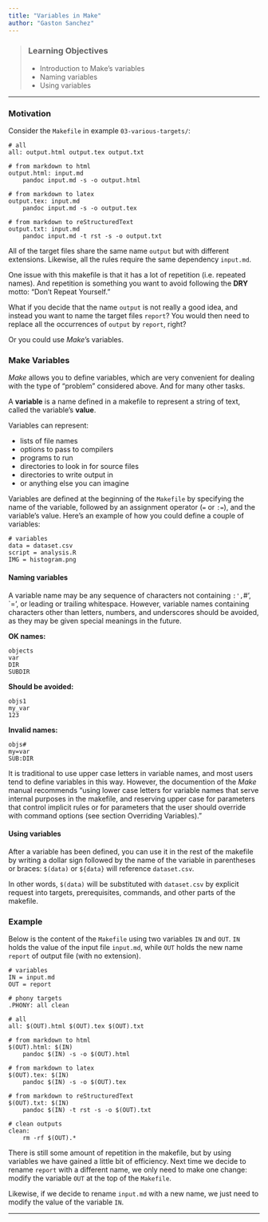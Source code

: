 ```yaml
---
title: "Variables in Make"
author: "Gaston Sanchez"
---
```


> ### Learning Objectives
>
> * Introduction to Make's variables
> * Naming variables
> * Using variables

-----


### Motivation

Consider the `Makefile` in example `03-various-targets/`:
```make
# all
all: output.html output.tex output.txt

# from markdown to html
output.html: input.md
	pandoc input.md -s -o output.html

# from markdown to latex
output.tex: input.md
	pandoc input.md -s -o output.tex

# from markdown to reStructuredText
output.txt: input.md
	pandoc input.md -t rst -s -o output.txt
```

All of the target files share the same name `output` but with different 
extensions. Likewise, all the rules require the same dependency `input.md`.  

One issue with this makefile is that it has a lot of repetition (i.e. repeated
names). And repetition is something you want to avoid following the __DRY__
motto: "Don't Repeat Yourself."

What if you decide that the name `output` is not really a good idea, and
instead you want to name the target files `report`? You would then need to 
replace all the occurrences of `output` by `report`, right?

Or you could use _Make_'s variables.


### Make Variables

_Make_ allows you to define variables, which are very convenient for 
dealing with the type of "problem" considered above. And for many other tasks.

A __variable__ is a name defined in a makefile to represent a string of text, 
called the variable's __value__. 

Variables can represent: 

- lists of file names
- options to pass to compilers
- programs to run
- directories to look in for source files
- directories to write output in
- or anything else you can imagine


Variables are defined at the beginning of the `Makefile` by specifying
the name of the variable, followed by an assignment operator (`=` or `:=`), 
and the variable's value. Here's an example of how you could define a couple 
of variables: 
```make
# variables
data = dataset.csv
script = analysis.R
IMG = histogram.png
```

#### Naming variables

A variable name may be any sequence of characters not containing `:', `#', `=', 
or leading or trailing whitespace. However, variable names containing 
characters other than letters, numbers, and underscores should be avoided,
as they may be given special meanings in the future.

__OK names:__

| `objects`
| `var`
| `DIR`
| `SUBDIR`

__Should be avoided:__

| `objs1`
| `my_var`
| `123`

__Invalid names:__

| `objs#`
| `my=var`
| `SUB:DIR`


It is traditional to use upper case letters in variable names, and most
users tend to define variables in this way. However, the documention of
the _Make_ manual recommends "using lower case letters for variable names that 
serve internal purposes in the makefile, and reserving upper case for parameters 
that control implicit rules or for parameters that the user should override with 
command options (see section Overriding Variables)."


#### Using variables

After a variable has been defined, you can use it in the rest of the
makefile by writing a dollar sign followed by the name of the variable in 
parentheses or braces: `$(data)` or `${data}` will reference `dataset.csv`.

In other words, `$(data)` will be substituted with `dataset.csv` by explicit 
request into targets, prerequisites, commands, and other parts of the makefile. 


### Example

Below is the content of the `Makefile` using two variables `IN` and `OUT`.
`IN` holds the value of the input file `input.md`, while `OUT` holds the
new name `report` of output file (with no extension).

```make
# variables
IN = input.md
OUT = report

# phony targets
.PHONY: all clean

# all
all: $(OUT).html $(OUT).tex $(OUT).txt

# from markdown to html
$(OUT).html: $(IN)
	pandoc $(IN) -s -o $(OUT).html

# from markdown to latex
$(OUT).tex: $(IN)
	pandoc $(IN) -s -o $(OUT).tex

# from markdown to reStructuredText
$(OUT).txt: $(IN)
	pandoc $(IN) -t rst -s -o $(OUT).txt

# clean outputs
clean:
	rm -rf $(OUT).*
```

There is still some amount of repetition in the makefile, but by using
variables we have gained a little bit of efficiency. Next time we decide
to rename `report` with a different name, we only need to make one change:
modify the variable `OUT` at the top of the `Makefile`.

Likewise, if we decide to rename `input.md` with a new name, we just need
to modify the value of the variable `IN`.

-----
